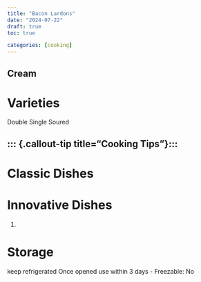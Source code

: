```yaml
---
title: "Bacon Lardons"
date: "2024-07-22"
draft: true
toc: true

categories: [cooking]
---
```


## Cream

# Varieties
Double
Single
Soured

::: {.callout-tip title="Cooking Tips"}:::
-

# Classic Dishes

# Innovative Dishes
1.

# Storage


keep refrigerated
Once opened use within 3 days
- Freezable: No
